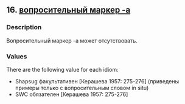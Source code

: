 ## 16. <a href =  'https://agricolamz.github.io/The_Circassian_Isoglosses_Database/16.html'>вопросительный маркер -a</a>
### Description

Вопросительный маркер -a может отсутствовать.

### Values
There are the following value for each idiom:

* Shapsug  факультативен [Керашева 1957: 275-276] (приведены примеры только с вопросительным словом in situ)
* SWC  обязателен [Керашева 1957: 275-276] 

